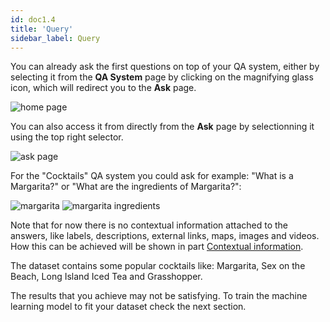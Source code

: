 ```yaml
---
id: doc1.4
title: 'Query'
sidebar_label: Query
---
```




You can already ask the first questions on top of your QA system, either by selecting it from the **QA System** page by clicking on the magnifying glass icon, which will redirect you to the **Ask** page.

<Image src='/img/newUI/cocktails/qa-system-page-cocktails.png' alt='home page'/>

You can also access it from directly from the **Ask** page by selectionning it using the top right selector.

<Image src='/img/newUI/cocktails/select-qasystem-ask.png' alt='ask page'/>

For the "Cocktails" QA system you could ask for example: "What is a Margarita?" or "What are the ingredients of Margarita?":

<Image src='/img/newUI/cocktails/cocktails-margarita.png' alt='margarita'/>

<Image src='/img/newUI/cocktails/margarita-ingredients.png' alt='margarita ingredients'/>

Note that for now there is no contextual information attached to the answers, like labels, descriptions, external links, maps, images and videos. How this can be achieved
will be shown in part [Contextual information](doc1.6).

The dataset contains some popular cocktails like: Margarita, Sex on the Beach, Long Island Iced Tea and Grasshopper.

The results that you achieve may not be satisfying. To train the machine learning model to fit your dataset check the next section.
